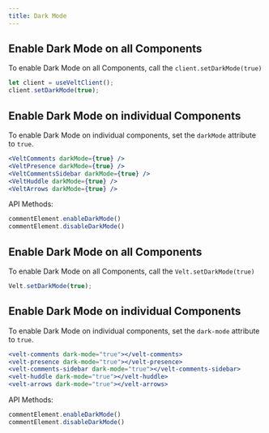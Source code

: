 ```yaml
---
title: Dark Mode
---
```


<Tabs>


<Tab title="React / Next.js">

## Enable Dark Mode on all Components

To enable Dark Mode on all Components, call the `client.setDarkMode(true)`

```jsx
let client = useVeltClient();
client.setDarkMode(true);
```

## Enable Dark Mode on individual Components

To enable Dark Mode on individual components, set the `darkMode` attribute to `true`.

```jsx
<VeltComments darkMode={true} />
<VeltPresence darkMode={true} />
<VeltCommentsSidebar darkMode={true} />
<VeltHuddle darkMode={true} />
<VeltArrows darkMode={true} />
```

API Methods:
```jsx
commentElement.enableDarkMode()
commentElement.disableDarkMode()
```

</Tab>

<Tab title="HTML / Other Frameworks">

## Enable Dark Mode on all Components

To enable Dark Mode on all Components, call the `Velt.setDarkMode(true)`

```jsx
Velt.setDarkMode(true);
```

## Enable Dark Mode on individual Components

To enable Dark Mode on individual components, set the `dark-mode` attribute to `true`.

```jsx
<velt-comments dark-mode="true"></velt-comments>
<velt-presence dark-mode="true"></velt-presence>
<velt-comments-sidebar dark-mode="true"></velt-comments-sidebar>
<velt-huddle dark-mode="true"></velt-huddle>
<velt-arrows dark-mode="true"></velt-arrows>
```

API Methods:
```jsx
commentElement.enableDarkMode()
commentElement.disableDarkMode()
```

</Tab>


</Tabs>

